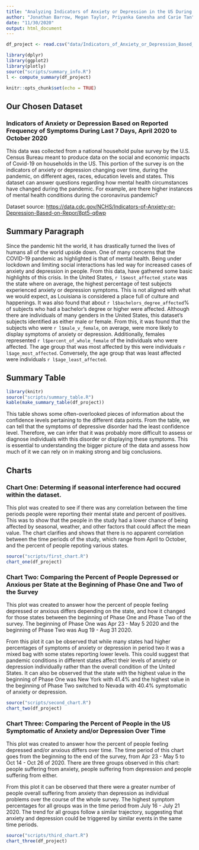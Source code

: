 ```yaml
---
title: "Analyzing Indicators of Anxiety or Depression in the US During the Global COVID-19 Pandemic"
author: "Jonathan Barrow, Megan Taylor, Priyanka Ganesha and Carie Tan"
date: "11/30/2020"
output: html_document
---
```


```r
df_project <- read.csv("data/Indicators_of_Anxiety_or_Depression_Based_on_Reported_Frequency_of_Symptoms_During_Last_7_Days.csv", stringsAsFactors = FALSE)

library(dplyr)
library(ggplot2)
library(plotly)
source("scripts/summary_info.R")
l <- compute_summary(df_project)

knitr::opts_chunk$set(echo = TRUE)
```

## Our Chosen Dataset
### Indicators of Anxiety or Depression Based on Reported Frequency of Symptoms During Last 7 Days, April 2020 to October 2020  
This data was collected from a national household pulse survey by the U.S. Census Bureau meant to produce data on the social and economic impacts of Covid-19 on households in the US. This portion of the survey is on the indicators of anxiety or depression changing over time, during the pandemic, on different ages, races, education levels and states. This dataset can answer questions regarding how mental health circumstances have changed during the pandemic. For example, are there higher instances of mental health conditions during the coronavirus pandemic?

Dataset source: <https://data.cdc.gov/NCHS/Indicators-of-Anxiety-or-Depression-Based-on-Repor/8pt5-q6wp>


## Summary Paragraph
Since the pandemic hit the world, it has drastically turned the lives of humans all of the world upside down. One of many concerns that the COVID-19 pandemic as highlighted is that of mental health. Being under lockdown and limiting social interactions has led way for increased cases of anxiety and depression in people. From this data, have gathered some basic highlights of this crisis. In the United States, `r l$most_affected_state` was the state where on average, the highest percentage of test subjects experienced anxiety or depression symptoms. This is not aligned with what we would expect, as Louisiana is considered a place full of culture and happenings. It was also found that about `r l$bachelors_degree_affected`% of subjects who had a bachelor's degree or higher were affected. Although there are individuals of many genders in the United States, this dataset's subjects identified as either male or female. From this, it was found that the subjects who were `r l$male_v_female`, on average, were more likely to display symptoms of anxiety or depression. Additionally, females represented `r l$percent_of_whole_female` of the individuals who were affected. The age group that was most affected by this were individuals `r l$age_most_affected`. Conversely, the age group that was least affected were individuals `r l$age_least_affected`.

## Summary Table
```r
library(knitr)
source("scripts/summary_table.R")
kable(make_summary_table(df_project))
```

This table shows some often-overlooked pieces of information about the confidence levels pertaining to the different data points. From the table, we can tell that the symptoms of depressive disorder had the least confidence level. Therefore, we can infer that it was probably more difficult to assess or diagnose individuals with this disorder or displaying these symptoms. This is essential to understanding the bigger picture of the data and assess how much of it we can rely on in making strong and big conclusions.

## Charts
### Chart One: Determing if seasonal interference had occured within the dataset.
This plot was created to see if there was any correlation between the time periods people were reporting their mental state and percent of positives. This was to show that the people in the study
had a lower chance of being affected by seasonal, weather, and other factors that could affect the 
mean value. The chart clarifies and shows that there is no apparent correlation between the time 
periods of the study, which range from April to October, and the percent of people repoting various states. 

```R
source("scripts/first_chart.R")
chart_one(df_project)
```

### Chart Two: Comparing the Percent of People Depressed or Anxious per State at the Beginning of Phase One and Two of the Survey
This plot was created to answer how the percent of people feeling depressed or anxious differs depending on the state, and how it changed for those states between the beginning of Phase One and Phase Two of the survey. The beginning of Phase One was Apr 23 - May 5 2020 and the beginning of Phase Two was Aug 19 - Aug 31 2020.

From this plot it can be observed that while many states had higher percentages of symptoms of anxiety or depression in period two it was a mixed bag with some states reporting lower levels. This could suggest that pandemic conditions in different states affect their levels of anxiety or depression individually rather than the overall condition of the United States. It can also be observed that the state with the highest value in the beginning of Phase One was New York with 41.4% and the highest value in the beginning of Phase Two switched to Nevada with 40.4% symptomatic of anxiety or depression. 
```R
source("scripts/second_chart.R")
chart_two(df_project)
```

### Chart Three: Comparing the Percent of People in the US Symptomatic of Anxiety and/or Depression Over Time
This plot was created to answer how the percent of people feeling depressed and/or anxious differs over time. The time period of this chart goes from the beginning to the end of the survey, from Apr 23 - May 5 to Oct 14 - Oct 26 of 2020. There are three groups observed in this chart: people suffering from anxiety, people suffering from depression and people suffering from either.

From this plot it can be observed that there were a greater number of people overall suffering from anxiety than depression as individual problems over the course of the whole survey. The highest symptom percentages for all groups was in the time period from July 16 - July 21 2020. The trend for all groups follow a similar trajectory, suggesting that anxiety and depression could be triggered by similar events in the same time periods.       
```R
source("scripts/third_chart.R")
chart_three(df_project)
```




